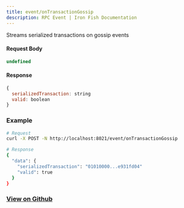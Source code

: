 ```yaml
---
title: event/onTransactionGossip
description: RPC Event | Iron Fish Documentation
---
```


Streams serialized transactions on gossip events

#### Request Body

```js
undefined
```

#### Response

```js
{
  serializedTransaction: string
  valid: boolean
}
```

### Example
```bash
# Request
curl -X POST -N http://localhost:8021/event/onTransactionGossip

# Response
{
  "data": {
    "serializedTransaction": "01010000...e931fd04"
    "valid": true
  }
}
```

### [View on Github](https://github.com/iron-fish/ironfish/blob/master/ironfish/src/rpc/routes/event/onTransactionGossip.ts)

